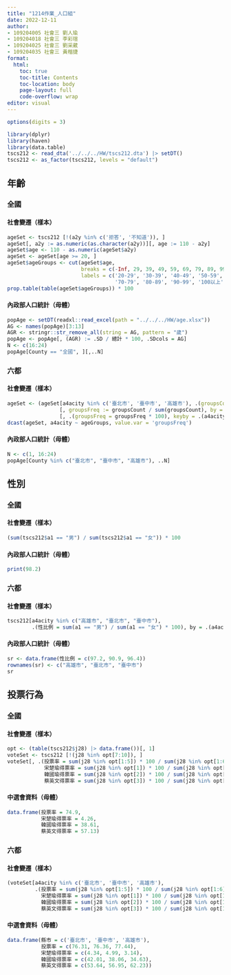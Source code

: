 ```yaml
---
title: "1214作業_人口組"
date: 2022-12-11
author:
- 109204005 社會三 劉人瑜
- 109204018 社會三 李彩瑄
- 109204025 社會三 劉采葳
- 109204035 社會三 黃楷捷
format: 
  html: 
    toc: true
    toc-title: Contents
    toc-location: body
    page-layout: full
    code-overflow: wrap
editor: visual
---
```


```r
options(digits = 3)
```

```r
library(dplyr)
library(haven)
library(data.table)
tscs212 <- read_dta('../../../HW/tscs212.dta') |> setDT()
tscs212 <- as_factor(tscs212, levels = "default")
```

## 年齡

### 全國

#### 社會變遷（樣本）

```r
ageSet <- tscs212 [!(a2y %in% c('拒答', '不知道')), ]
ageSet[, a2y := as.numeric(as.character(a2y))][, age := 110 - a2y]
ageSet$age <- 110 - as.numeric(ageSet$a2y)
ageSet <- ageSet[age >= 20, ]
ageSet$ageGroups <- cut(ageSet$age,
                        breaks = c(-Inf, 29, 39, 49, 59, 69, 79, 89, 99, Inf),
                        labels = c('20-29', '30-39', '40-49', '50-59', '60-69',
                                   '70-79', '80-89', '90-99', '100以上'))
prop.table(table(ageSet$ageGroups)) * 100
```

#### 內政部人口統計（母體）

```r
popAge <- setDT(readxl::read_excel(path = "../../../HW/age.xlsx"))
AG <- names(popAge)[3:13]
AGR <- stringr::str_remove_all(string = AG, pattern = "歲")
popAge <- popAge[, (AGR) := .SD / 總計 * 100, .SDcols = AG]
N <- c(16:24)
popAge[County == "全國", ][,..N]
```

### 六都

#### 社會變遷（樣本）

```r
ageSet <- (ageSet[a4acity %in% c('臺北市', '臺中市', '高雄市'), .(groupsCount = .N), by = .(a4acity, ageGroups)]
                 [, groupsFreq := groupsCount / sum(groupsCount), by = .(a4acity)]
                 [, .(groupsFreq = groupsFreq * 100), keyby = .(a4acity, ageGroups)])
dcast(ageSet, a4acity ~ ageGroups, value.var = 'groupsFreq')
```

#### 內政部人口統計（母體）

```r
N <- c(1, 16:24)
popAge[County %in% c("臺北市", "臺中市", "高雄市"), ..N]
```

## 性別

### 全國

#### 社會變遷（樣本）

```r
(sum(tscs212$a1 == "男") / sum(tscs212$a1 == "女")) * 100
```

#### 內政部人口統計（母體）

```r
print(98.2)
```

### 六都

#### 社會變遷（樣本）

```r
tscs212[a4acity %in% c("高雄市", "臺北市", "臺中市"),
        .(性比例 = sum(a1 == "男") / sum(a1 == "女") * 100), by = .(a4acity)]
```

#### 內政部人口統計（母體）

```r
sr <- data.frame(性比例 = c(97.2, 90.9, 96.4))
rownames(sr) <- c("高雄市", "臺北市", "臺中市")
sr
```

## 投票行為

### 全國

#### 社會變遷（樣本）

```r
opt <- (table(tscs212$j28) |> data.frame())[, 1]
voteSet <- tscs212 [!(j28 %in% opt[7:10]), ]
voteSet[, .(投票率 = sum(j28 %in% opt[1:5]) * 100 / sum(j28 %in% opt[1:6]),
            宋楚瑜得票率 = sum(j28 %in% opt[1]) * 100 / sum(j28 %in% opt[1:5]),
            韓國瑜得票率 = sum(j28 %in% opt[2]) * 100 / sum(j28 %in% opt[1:5]),
            蔡英文得票率 = sum(j28 %in% opt[3]) * 100 / sum(j28 %in% opt[1:5]))]
```

#### 中選會資料（母體）

```r
data.frame(投票率 = 74.9,
           宋楚瑜得票率 = 4.26, 
           韓國瑜得票率 = 38.61, 
           蔡英文得票率 = 57.13)
```

### 六都

#### 社會變遷（樣本）

```r
(voteSet[a4acity %in% c('臺北市', '臺中市', '高雄市'),
         .(投票率 = sum(j28 %in% opt[1:5]) * 100 / sum(j28 %in% opt[1:6]),
           宋楚瑜得票率 = sum(j28 %in% opt[1]) * 100 / sum(j28 %in% opt[1:5]),
           韓國瑜得票率 = sum(j28 %in% opt[2]) * 100 / sum(j28 %in% opt[1:5]),
           蔡英文得票率 = sum(j28 %in% opt[3]) * 100 / sum(j28 %in% opt[1:5])), by = .(a4acity)])
```

#### 中選會資料（母體）

```r
data.frame(縣市 = c('臺北市', '臺中市', '高雄市'),
           投票率 = c(76.31, 76.36, 77.44),
           宋楚瑜得票率 = c(4.34, 4.99, 3.14), 
           韓國瑜得票率 = c(42.01, 38.06, 34.63), 
           蔡英文得票率 = c(53.64, 56.95, 62.23))
```
